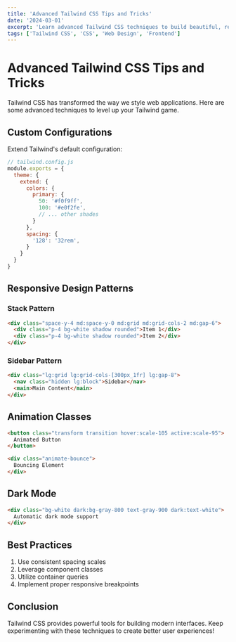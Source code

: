 ```yaml
---
title: 'Advanced Tailwind CSS Tips and Tricks'
date: '2024-03-01'
excerpt: 'Learn advanced Tailwind CSS techniques to build beautiful, responsive user interfaces.'
tags: ['Tailwind CSS', 'CSS', 'Web Design', 'Frontend']
---
```


# Advanced Tailwind CSS Tips and Tricks

Tailwind CSS has transformed the way we style web applications. Here are some advanced techniques to level up your Tailwind game.

## Custom Configurations

Extend Tailwind's default configuration:

```javascript
// tailwind.config.js
module.exports = {
  theme: {
    extend: {
      colors: {
        primary: {
          50: '#f0f9ff',
          100: '#e0f2fe',
          // ... other shades
        }
      },
      spacing: {
        '128': '32rem',
      }
    }
  }
}
```

## Responsive Design Patterns

### Stack Pattern

```html
<div class="space-y-4 md:space-y-0 md:grid md:grid-cols-2 md:gap-6">
  <div class="p-4 bg-white shadow rounded">Item 1</div>
  <div class="p-4 bg-white shadow rounded">Item 2</div>
</div>
```

### Sidebar Pattern

```html
<div class="lg:grid lg:grid-cols-[300px_1fr] lg:gap-8">
  <nav class="hidden lg:block">Sidebar</nav>
  <main>Main Content</main>
</div>
```

## Animation Classes

```html
<button class="transform transition hover:scale-105 active:scale-95">
  Animated Button
</button>

<div class="animate-bounce">
  Bouncing Element
</div>
```

## Dark Mode

```html
<div class="bg-white dark:bg-gray-800 text-gray-900 dark:text-white">
  Automatic dark mode support
</div>
```

## Best Practices

1. Use consistent spacing scales
2. Leverage component classes
3. Utilize container queries
4. Implement proper responsive breakpoints

## Conclusion

Tailwind CSS provides powerful tools for building modern interfaces. Keep experimenting with these techniques to create better user experiences!
